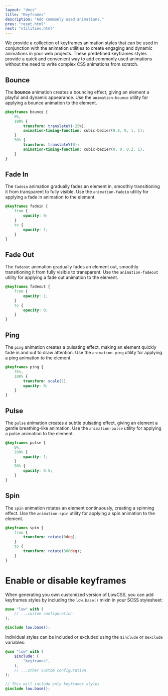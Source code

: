 ```yaml
---
layout: "docs"
title: "Keyframes"
description: "Add commonly used animations."
prev: "reset.html"
next: "utilities.html"
---
```


We provide a collection of keyframes animation styles that can be used in conjunction with the animation utilities to create engaging and dynamic animations in your web projects. These predefined keyframes styles provide a quick and convenient way to add commonly used animations without the need to write complex CSS animations from scratch.

## Bounce

The **bounce** animation creates a bouncing effect, giving an element a playful and dynamic appearance. Use the `animation-bounce` utility for applying a bounce animation to the element.

```css
@keyframes bounce {
    0%,
    100% {
        transform: translateY(-25%);
        animation-timing-function: cubic-bezier(0.8, 0, 1, 1);
    }
    50% {
        transform: translateY(0);
        animation-timing-function: cubic-bezier(0, 0, 0.2, 1);
    }
}
``` 

## Fade In

The `fadein` animation gradually fades an element in, smoothly transitioning it from transparent to fully visible. Use the `animation-fadein` utility for applying a fade in animation to the element.

```css
@keyframes fadein {
    from {
        opacity: 0;
    }
    to {
        opacity: 1;
    }
}
```

## Fade Out

The `fadeout` animation gradually fades an element out, smoothly transitioning it from fully visible to transparent. Use the `animation-fadeout` utility for applying a fade out animation to the element.

```css
@keyframes fadeout {
    from {
        opacity: 1;
    }
    to {
        opacity: 0;
    }
}
```

## Ping

The `ping` animation creates a pulsating effect, making an element quickly fade in and out to draw attention. Use the `animation-ping` utility for applying a ping animation to the element.

```css
@keyframes ping {
    75%,
    100% {
        transform: scale(2);
        opacity: 0;
    }
}
```

## Pulse

The `pulse` animation creates a subtle pulsating effect, giving an element a gentle breathing-like animation. Use the `animation-pulse` utility for applying a pulse animation to the element.

```css
@keyframes pulse {
    0%,
    100% {
        opacity: 1;
    }
    50% {
        opacity: 0.5;
    }
}
```

## Spin

The `spin` animation rotates an element continuously, creating a spinning effect. Use the `animation-spin` utility for applying a spin animation to the element.

```css
@keyframes spin {
    from {
        transform: rotate(0deg);
    }
    to {
        transform: rotate(360deg);
    }
}
```

<Separator />

# Enable or disable keyframes

When generating you own customized version of LowCSS, you can add keyframes styles by including the `low.base()` mixin in your SCSS stylesheet:

```scss
@use "low" with (
    // ...custom configuration
);

@include low.base();
```

Individual styles can be included or excluded using the `$include` or `$exclude` variables:

```scss
@use "low" with (
    $include: (
        "keyframes",
    ),
    // ...other custom configuration
);

// This will include only keyframes styles
@include low.base();
```
